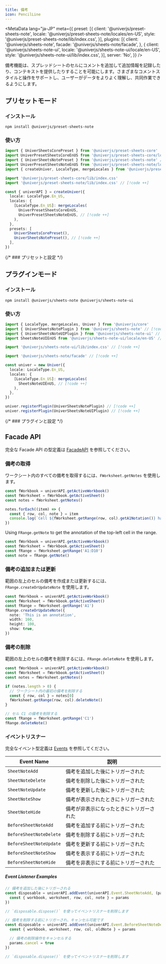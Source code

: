 ```yaml
---
title: 備考
icon: PencilLine
---
```


<MetaData
  lang="ja-JP"
  meta={{
    preset: [{
      client: '@univerjs/preset-sheets-note',
      locale: '@univerjs/preset-sheets-note/locales/en-US',
      style: '@univerjs/preset-sheets-note/lib/index.css',
    }],
    plugins: [{
      client: '@univerjs/sheets-note',
      facade: '@univerjs/sheets-note/facade',
    }, {
      client: '@univerjs/sheets-note-ui',
      locale: '@univerjs/sheets-note-ui/locale/en-US',
      style: '@univerjs/sheets-note-ui/lib/index.css',
    }],
    server: 'No',
  }}
/>

備考機能は、スプレッドシートのセルにコメントを追加して追加情報を記録したり、コンテキストを提供したりすることを可能にします。さまざまなコメントスタイルと操作をサポートし、ユーザーがデータをよりよく理解し、共同作業できるようにします。

<PlaygroundFrame lang="ja-JP" slug="sheets/notes" clickToShow />

## プリセットモード

### インストール

```package-install
npm install @univerjs/preset-sheets-note
```

### 使い方

```typescript
import { UniverSheetsCorePreset } from '@univerjs/preset-sheets-core'
import UniverPresetSheetsCoreEnUS from '@univerjs/preset-sheets-core/locales/en-US'
import { UniverSheetsNotePreset } from '@univerjs/preset-sheets-note' // [!code ++]
import UniverPresetSheetsNoteEnUS from '@univerjs/preset-sheets-note/locales/en-US' // [!code ++]
import { createUniver, LocaleType, mergeLocales } from '@univerjs/presets'

import '@univerjs/preset-sheets-core/lib/index.css'
import '@univerjs/preset-sheets-note/lib/index.css' // [!code ++]

const { univerAPI } = createUniver({
  locale: LocaleType.En_US,
  locales: {
    [LocaleType.En_US]: mergeLocales(
      UniverPresetSheetsCoreEnUS,
      UniverPresetSheetsNoteEnUS, // [!code ++]
    ),
  },
  presets: [
    UniverSheetsCorePreset(),
    UniverSheetsNotePreset(), // [!code ++]
  ],
})
```

{/* ### プリセットと設定 */}

## プラグインモード

### インストール

```package-install
npm install @univerjs/sheets-note @univerjs/sheets-note-ui
```

### 使い方

```typescript
import { LocaleType, mergeLocales, Univer } from '@univerjs/core'
import { UniverSheetsNotePlugin } from '@univerjs/sheets-note' // [!code ++]
import { UniverSheetsNoteUIPlugin } from '@univerjs/sheets-note-ui' // [!code ++]
import SheetsNoteUIEnUS from '@univerjs/sheets-note-ui/locale/en-US' // [!code ++]

import '@univerjs/sheets-note-ui/lib/index.css' // [!code ++]

import '@univerjs/sheets-note/facade' // [!code ++]

const univer = new Univer({
  locale: LocaleType.En_US,
  locales: {
    [LocaleType.En_US]: mergeLocales(
      SheetsNoteUIEnUS, // [!code ++]
    ),
  },
})

univer.registerPlugin(UniverSheetsNotePlugin) // [!code ++]
univer.registerPlugin(UniverSheetsNoteUIPlugin) // [!code ++]
```

{/* ### プラグインと設定 */}

## Facade API

完全な Facade API の型定義は [FacadeAPI](https://reference.univer.ai/en-US) を参照してください。

### 備考の取得

ワークシート内のすべての備考を取得するには、`FWorksheet.getNotes` を使用します。

```typescript
const fWorkbook = univerAPI.getActiveWorkbook()
const fWorksheet = fWorkbook.getActiveSheet()
const notes = fWorksheet.getNotes()

notes.forEach((item) => {
  const { row, col, note } = item
  console.log(`Cell ${fWorksheet.getRange(row, col).getA1Notation()} has note: ${note}`)
})
```

Using `FRange.getNote` to get the annotation of the top-left cell in the range.

```typescript
const fWorkbook = univerAPI.getActiveWorkbook()
const fWorksheet = fWorkbook.getActiveSheet()
const fRange = fWorksheet.getRange('A1:D10')
const note = fRange.getNote()
```

### 備考の追加または更新

範囲の左上のセルの備考を作成または更新するには、`FRange.createOrUpdateNote` を使用します。

```typescript
const fWorkbook = univerAPI.getActiveWorkbook()
const fWorksheet = fWorkbook.getActiveSheet()
const fRange = fWorksheet.getRange('A1')
fRange.createOrUpdateNote({
  note: 'This is an annotation',
  width: 160,
  height: 100,
  show: true,
})
```

### 備考の削除

範囲の左上のセルの備考を削除するには、`FRange.deleteNote` を使用します。

```typescript
const fWorkbook = univerAPI.getActiveWorkbook()
const fWorksheet = fWorkbook.getActiveSheet()
const notes = fWorksheet.getNotes()

if (notes.length > 0) {
  // ワークシート内の最初の備考を削除する
  const { row, col } = notes[0]
  fWorksheet.getRange(row, col).deleteNote()
}

// セル C1 の備考を削除する
const fRange = fWorksheet.getRange('C1')
fRange.deleteNote()
```

### イベントリスナー

完全なイベント型定義は [Events](https://reference.univer.ai/en-US/classes/FEventName) を参照してください。

| Event Name | 説明 |
| ---------- | ---- |
| `SheetNoteAdd` | 備考を追加した後にトリガーされた |
| `SheetNoteDelete` | 備考を削除した後にトリガーされた |
| `SheetNoteUpdate` | 備考を更新した後にトリガーされた |
| `SheetNoteShow` | 備考が表示されたときにトリガーされた |
| `SheetNoteHide` | 備考が非表示になったときにトリガーされた |
| `BeforeSheetNoteAdd` | 備考を追加する前にトリガーされた |
| `BeforeSheetNoteDelete` | 備考を削除する前にトリガーされた |
| `BeforeSheetNoteUpdate` | 備考を更新する前にトリガーされた |
| `BeforeSheetNoteShow` | 備考を表示する前にトリガーされた |
| `BeforeSheetNoteHide` | 備考を非表示にする前にトリガーされた |

##### Event Listener Examples

```typescript
// 備考を追加した後にトリガーされる
const disposable = univerAPI.addEvent(univerAPI.Event.SheetNoteAdd, (params) => {
  const { workbook, worksheet, row, col, note } = params
})

// `disposable.dispose()` を使ってイベントリスナーを削除します
```

```typescript
// 備考を削除する前にトリガーされ、キャンセル可能です
const disposable = univerAPI.addEvent(univerAPI.Event.BeforeSheetNoteDelete, (params) => {
  const { workbook, worksheet, row, col, oldNote } = params

  // 備考の削除操作をキャンセルする
  params.cancel = true
})

// `disposable.dispose()` を使ってイベントリスナーを削除します
```
